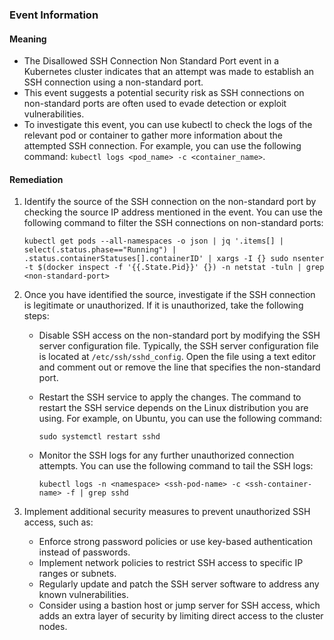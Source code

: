 
### Event Information

#### Meaning

- The Disallowed SSH Connection Non Standard Port event in a Kubernetes cluster indicates that an attempt was made to establish an SSH connection using a non-standard port.
- This event suggests a potential security risk as SSH connections on non-standard ports are often used to evade detection or exploit vulnerabilities.
- To investigate this event, you can use kubectl to check the logs of the relevant pod or container to gather more information about the attempted SSH connection. For example, you can use the following command: `kubectl logs <pod_name> -c <container_name>`.

#### Remediation

1. Identify the source of the SSH connection on the non-standard port by checking the source IP address mentioned in the event. You can use the following command to filter the SSH connections on non-standard ports:

   ```shell
   kubectl get pods --all-namespaces -o json | jq '.items[] | select(.status.phase=="Running") | .status.containerStatuses[].containerID' | xargs -I {} sudo nsenter -t $(docker inspect -f '{{.State.Pid}}' {}) -n netstat -tuln | grep <non-standard-port>
   ```

2. Once you have identified the source, investigate if the SSH connection is legitimate or unauthorized. If it is unauthorized, take the following steps:

   - Disable SSH access on the non-standard port by modifying the SSH server configuration file. Typically, the SSH server configuration file is located at `/etc/ssh/sshd_config`. Open the file using a text editor and comment out or remove the line that specifies the non-standard port.
   - Restart the SSH service to apply the changes. The command to restart the SSH service depends on the Linux distribution you are using. For example, on Ubuntu, you can use the following command:
   
     ```shell
     sudo systemctl restart sshd
     ```

   - Monitor the SSH logs for any further unauthorized connection attempts. You can use the following command to tail the SSH logs:
   
     ```shell
     kubectl logs -n <namespace> <ssh-pod-name> -c <ssh-container-name> -f | grep sshd
     ```

3. Implement additional security measures to prevent unauthorized SSH access, such as:
   
   - Enforce strong password policies or use key-based authentication instead of passwords.
   - Implement network policies to restrict SSH access to specific IP ranges or subnets.
   - Regularly update and patch the SSH server software to address any known vulnerabilities.
   - Consider using a bastion host or jump server for SSH access, which adds an extra layer of security by limiting direct access to the cluster nodes.

